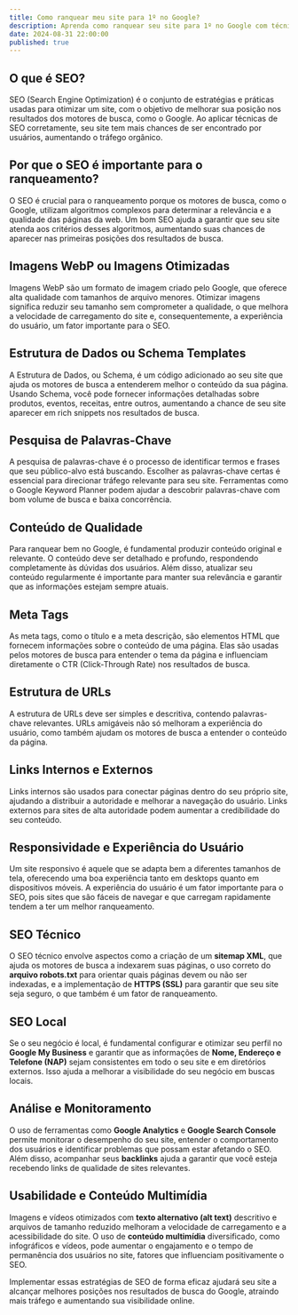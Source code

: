 ```yaml
---
title: Como ranquear meu site para 1º no Google?
description: Aprenda como ranquear seu site para 1º no Google com técnicas de SEO eficazes, incluindo pesquisa de palavras-chave, otimização de conteúdo, SEO técnico, e mais!
date: 2024-08-31 22:00:00
published: true
---
```


## O que é SEO?

SEO (Search Engine Optimization) é o conjunto de estratégias e práticas usadas para otimizar um site, com o objetivo de melhorar sua posição nos resultados dos motores de busca, como o Google. Ao aplicar técnicas de SEO corretamente, seu site tem mais chances de ser encontrado por usuários, aumentando o tráfego orgânico.

## Por que o SEO é importante para o ranqueamento?

O SEO é crucial para o ranqueamento porque os motores de busca, como o Google, utilizam algoritmos complexos para determinar a relevância e a qualidade das páginas da web. Um bom SEO ajuda a garantir que seu site atenda aos critérios desses algoritmos, aumentando suas chances de aparecer nas primeiras posições dos resultados de busca.

## Imagens WebP ou Imagens Otimizadas

Imagens WebP são um formato de imagem criado pelo Google, que oferece alta qualidade com tamanhos de arquivo menores. Otimizar imagens significa reduzir seu tamanho sem comprometer a qualidade, o que melhora a velocidade de carregamento do site e, consequentemente, a experiência do usuário, um fator importante para o SEO.

## Estrutura de Dados ou Schema Templates

A Estrutura de Dados, ou Schema, é um código adicionado ao seu site que ajuda os motores de busca a entenderem melhor o conteúdo da sua página. Usando Schema, você pode fornecer informações detalhadas sobre produtos, eventos, receitas, entre outros, aumentando a chance de seu site aparecer em rich snippets nos resultados de busca.

## Pesquisa de Palavras-Chave

A pesquisa de palavras-chave é o processo de identificar termos e frases que seu público-alvo está buscando. Escolher as palavras-chave certas é essencial para direcionar tráfego relevante para seu site. Ferramentas como o Google Keyword Planner podem ajudar a descobrir palavras-chave com bom volume de busca e baixa concorrência.

## Conteúdo de Qualidade

Para ranquear bem no Google, é fundamental produzir conteúdo original e relevante. O conteúdo deve ser detalhado e profundo, respondendo completamente às dúvidas dos usuários. Além disso, atualizar seu conteúdo regularmente é importante para manter sua relevância e garantir que as informações estejam sempre atuais.

## Meta Tags

As meta tags, como o título e a meta descrição, são elementos HTML que fornecem informações sobre o conteúdo de uma página. Elas são usadas pelos motores de busca para entender o tema da página e influenciam diretamente o CTR (Click-Through Rate) nos resultados de busca.

## Estrutura de URLs

A estrutura de URLs deve ser simples e descritiva, contendo palavras-chave relevantes. URLs amigáveis não só melhoram a experiência do usuário, como também ajudam os motores de busca a entender o conteúdo da página.

## Links Internos e Externos

Links internos são usados para conectar páginas dentro do seu próprio site, ajudando a distribuir a autoridade e melhorar a navegação do usuário. Links externos para sites de alta autoridade podem aumentar a credibilidade do seu conteúdo.

## Responsividade e Experiência do Usuário

Um site responsivo é aquele que se adapta bem a diferentes tamanhos de tela, oferecendo uma boa experiência tanto em desktops quanto em dispositivos móveis. A experiência do usuário é um fator importante para o SEO, pois sites que são fáceis de navegar e que carregam rapidamente tendem a ter um melhor ranqueamento.

## SEO Técnico

O SEO técnico envolve aspectos como a criação de um **sitemap XML**, que ajuda os motores de busca a indexarem suas páginas, o uso correto do **arquivo robots.txt** para orientar quais páginas devem ou não ser indexadas, e a implementação de **HTTPS (SSL)** para garantir que seu site seja seguro, o que também é um fator de ranqueamento.

## SEO Local

Se o seu negócio é local, é fundamental configurar e otimizar seu perfil no **Google My Business** e garantir que as informações de **Nome, Endereço e Telefone (NAP)** sejam consistentes em todo o seu site e em diretórios externos. Isso ajuda a melhorar a visibilidade do seu negócio em buscas locais.

## Análise e Monitoramento

O uso de ferramentas como **Google Analytics** e **Google Search Console** permite monitorar o desempenho do seu site, entender o comportamento dos usuários e identificar problemas que possam estar afetando o SEO. Além disso, acompanhar seus **backlinks** ajuda a garantir que você esteja recebendo links de qualidade de sites relevantes.

## Usabilidade e Conteúdo Multimídia

Imagens e vídeos otimizados com **texto alternativo (alt text)** descritivo e arquivos de tamanho reduzido melhoram a velocidade de carregamento e a acessibilidade do site. O uso de **conteúdo multimídia** diversificado, como infográficos e vídeos, pode aumentar o engajamento e o tempo de permanência dos usuários no site, fatores que influenciam positivamente o SEO.

Implementar essas estratégias de SEO de forma eficaz ajudará seu site a alcançar melhores posições nos resultados de busca do Google, atraindo mais tráfego e aumentando sua visibilidade online.
